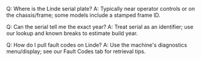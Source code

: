 Q: Where is the Linde serial plate?
A: Typically near operator controls or on the chassis/frame; some models include a stamped frame ID.

Q: Can the serial tell me the exact year?
A: Treat serial as an identifier; use our lookup and known breaks to estimate build year.

Q: How do I pull fault codes on Linde?
A: Use the machine's diagnostics menu/display; see our Fault Codes tab for retrieval tips.
